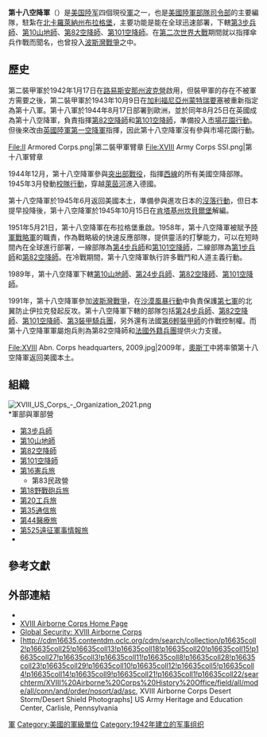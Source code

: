 {{Infobox military unit
|unit_name= 第十八空降軍<br />XVIII Airborne Corps
|image= [[File:XVIII_Airborne_Corps_CSIB.svg|210px]]
|caption=第十八空降軍臂章
|dates=1942年–1945年<br />1954年–現今
|country= {{USA}} 
|allegiance= [[美國聯邦政府|美國聯邦政府]]
|branch= {{flagicon image|Flag of the United States Army (unofficial proportions).svg}} [[美國陸軍|美國陸軍]]
|type=
|role= 
|size= [[軍_(編制單位)|軍級]]
|command_structure={{flagicon image|United States Army Forces Command SSI.svg}} [[美國陸軍部隊司令部|部隊司令部]]
|current_commander=
|garrison=[[北卡羅萊納州|北卡羅萊納州]][[布拉格堡_(北卡羅萊納州)|布拉格堡]]
|equipment=
|ceremonial_chief= 
|colonel_of_the_regiment= 
|nickname=
|patron= 
|motto=''Sky Dragons''<br />（天龍）
|colors={{legend2|#78021A|栗色|border=1px solid #AAAAAA}}
|march= 
|mascot= 
|battles=*[[第二次世界大戰|第二次世界大戰]]
**[[突出部戰役|突出部戰役]]
**[[中歐會戰|中歐會戰]]
*[[波斯灣戰爭|波斯灣戰爭]]
*[[反恐戰爭|反恐戰爭]]
**[[阿富汗戰爭_(2001年－2021年)|阿富汗戰爭]]
**[[伊拉克戰爭|伊拉克戰爭]]
**[[堅定決心行動|堅定決心行動]]
|anniversaries=
|decorations= 
|battle_honours= 
<!-- Commanders -->
|commander1=[[File:Flag_of_a_United_States_Army_lieutenant_general.svg|border]] [[克里斯托弗·托德·多纳霍|克里斯多福·多納霍]]中將
|commander1_label=現任軍長
|commander2=
|commander2_label=
|commander3=
|commander3_label= 
|commander4= 
|commander4_label= 
<!-- Insignia -->
<!-- Insignia -->
|identification_symbol          = [[File:XVIII_Airborne_Corps_DUI.svg|150px]]
|identification_symbol_label    = [[特色單位徽章|特色單位徽章]]
|identification_symbol_2        = <br />[[File:Flag_of_the_United_States_Army_XVIII_Airborne_Corps.svg|150px]]
|identification_symbol_2_label  = <br />軍旗
|identification_symbol_3        = <br />[[File:HHC18ABCorpsBeretFlash.PNG|150px]]
|identification_symbol_3_label  = <br />貝雷帽徽
|identification_symbol_4        = <br />[[File:XVIII_Airborne_Corps_BT.png|150px]]
|identification_symbol_4_label  = <br />空降背景裝飾
}}
'''第十八空降軍'''（{{lang-en|XVIII Airborne Corps}}）是[[美国陸军|美国陸军]]四個現役[[軍_(軍隊)|軍]]之一，也是[[美國陸軍部隊司令部|美國陸軍部隊司令部]]的主要編隊，駐紮在[[北卡羅萊納州|北卡羅萊納州]][[布拉格堡|布拉格堡]]，主要功能是能在全球迅速部署，下轄[[美國陸軍第3步兵師|第3步兵師]]、[[美國陸軍第10山地師|第10山地師]]、[[美國陸軍第82空降師|第82空降師]]、[[美國陸軍第101空降師|第101空降師]]。在[[第二次世界大戰|第二次世界大戰]]期間就以指揮傘兵作戰而聞名，也曾投入[[波斯灣戰爭|波斯灣戰爭]]之中。

==歷史==
第二裝甲軍於1942年1月17日在[[路易斯安那州|路易斯安那州]][[波克營|波克營]]啟用，但裝甲軍的存在不被軍方需要之後，第二裝甲軍於1943年10月9日在[[加利福尼亞州|加利福尼亞州]][[蒙特瑞要塞|蒙特瑞要塞]]被重新指定為第十八軍。第十八軍於1944年8月17日部署到歐洲，並於同年8月25日在英國{{link-en|奧格本聖喬治|Ogbourne St George}}成為第十八空降軍，負責指揮[[美國陸軍第82空降師|第82空降師]]和[[美國陸軍第101空降師|第101空降師]]，準備投入[[市場花園行動|市場花園行動]]。但後來改由[[英國陸軍第一空降軍|英國陸軍第一空降軍]]指揮，因此第十八空降軍沒有參與市場花園行動。
<gallery>
File:II Armored Corps.png|第二裝甲軍臂章
File:XVIII Army Corps SSI.png|第十八軍臂章
</gallery>

1944年12月，第十八空降軍參與[[突出部戰役|突出部戰役]]，指揮[[西方戰線_(第二次世界大戰)|西線]]的所有美國空降部隊。1945年3月發動[[校隊行動|校隊行動]]，穿越[[萊茵河|萊茵河]]進入德國。

第十八空降軍於1945年6月返回美國本土，準備參與進攻日本的[[沒落行動|沒落行動]]，但日本提早投降後，第十八空降軍於1945年10月15日在[[肯塔基州|肯塔基州]][[坎貝爾堡|坎貝爾堡]]解編。

1951年5月21日，第十八空降軍在布拉格堡重啟。1958年，第十八空降軍被賦予[[美國陸軍戰略軍|陸軍戰略軍]]的職責，作為戰略級的快速反應部隊，提供靈活的打擊能力，可以在短時間內在全球進行部署，一線部隊為[[美國陸軍第4步兵師|第4步兵師]]和[[美國陸軍第101空降師|第101空降師]]，二線部隊為[[美國陸軍第1步兵師|第1步兵師]]和[[美國陸軍第82空降師|第82空降師]]。在冷戰期間，第十八空降軍執行許多戰鬥和人道主義行動。

1989年，第十八空降軍下轄[[美國陸軍第10山地師|第10山地師]]、[[美國陸軍第24步兵師|第24步兵師]]、[[美國陸軍第82空降師|第82空降師]]、[[美國陸軍第101空降師|第101空降師]]。

1991年，第十八空降軍參加[[波斯灣戰爭|波斯灣戰爭]]，在[[沙漠風暴行動|沙漠風暴行動]]中負責保護[[美國陸軍第七軍|第七軍]]的北翼防止伊拉克發起反攻。第十八空降軍下轄的部隊包括[[美國陸軍第24步兵師|第24步兵師]]、[[美國陸軍第82空降師|第82空降師]]、[[美國陸軍第101空降師|第101空降師]]、[[美國陸軍第3騎兵團|第3裝甲騎兵團]]，另外還有法國[[法國陸軍第6輕裝甲師|第6輕裝甲師]]的作戰控制權。而第十八空降軍軍屬炮兵則為第82空降師和[[法國外籍兵團|法國外籍兵團]]提供火力支援。

<gallery>
File:XVIII Abn. Corps headquarters, 2009.jpg|2009年，[[勞埃德·奧斯丁|奧斯丁]]中將率領第十八空降軍返回美國本土。
</gallery>

==組織==
[[File:XVIII_US_Corps_-_Organization_2021.png|thumb]]
<br />
*軍部與軍部營
*[[美國陸軍第3步兵師|第3步兵師]]
*[[美國陸軍第10山地師|第10山地師]]
*[[美國陸軍第82空降師|第82空降師]]
*[[美國陸軍第101空降師|第101空降師]]
*[[美國陸軍第16憲兵旅|第16憲兵旅]]
**第83民政營
*[[美國陸軍第18野戰砲兵旅|第18野戰砲兵旅]]
*[[美國陸軍第20工兵旅|第20工兵旅]]
*[[美國陸軍第35通信旅|第35通信旅]]
*[[美國陸軍第44醫療旅|第44醫療旅]]
*[[美國陸軍第525遠征軍事情報旅|第525遠征軍事情報旅]]
*{{link-en|美國陸軍第13保障司令部（遠征）|3rd Sustainment Command (Expeditionary)|第13保障司令部（遠征）}}
==參考文獻 ==
{{reflist}}

== 外部連結 ==
{{sister project links|b=no|commons=XVIII Airborne Corps (United States)|d= Q582971|n=no|q=no|s=no|v=no|wikt=no}}
* {{Official website|https://www.army.mil/xviiicorps}}
* [http://18abc.bragg.army.mil/ XVIII Airborne Corps Home Page]{{dead link|date=July 2016 |bot=InternetArchiveBot |fix-attempted=yes }}
* [http://www.globalsecurity.org/military/agency/army/xviii-corps.htm Global Security: XVIII Airborne Corps]
* [http://cdm16635.contentdm.oclc.org/cdm/search/collection/p16635coll2!p16635coll25!p16635coll13!p16635coll18!p16635coll20!p16635coll15!p16635coll27!p16635coll3!p16635coll11!p16635coll8!p16635coll28!p16635coll23!p16635coll29!p16635coll10!p16635coll12!p16635coll5!p16635coll4!p16635coll14!p16635coll9!p16635coll21!p16635coll1!p16635coll22/searchterm/XVIII%20Airborne%20Corps%20History%20Office/field/all/mode/all/conn/and/order/nosort/ad/asc, XVIII Airborne Corps Desert Storm/Desert Shield Photographs] US Army Heritage and Education Center, Carlisle, Pennsylvania
{{美國陸軍部隊司令部}}
{{Authority control}}
{{DEFAULTSORT:XVIII Airborne Corps (United States)}}
[[Category:美國陸軍單位與編制|軍]]
[[Category:美國的軍級單位|Category:美國的軍級單位]]
[[Category:1942年建立的军事组织|Category:1942年建立的军事组织]]